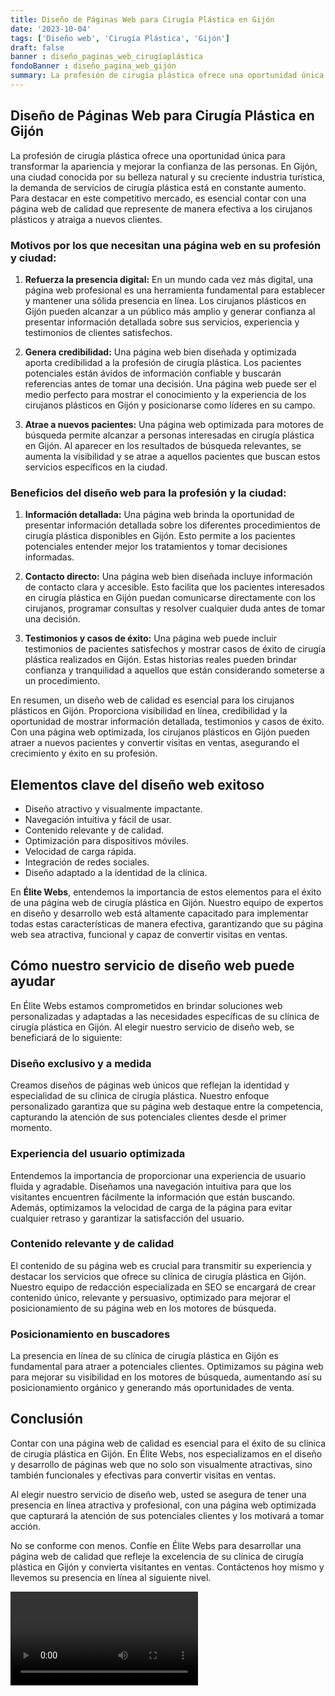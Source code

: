 ```yaml
---
title: Diseño de Páginas Web para Cirugía Plástica en Gijón
date: '2023-10-04'
tags: ['Diseño web', 'Cirugía Plástica', 'Gijón']
draft: false
banner : diseño_paginas_web_cirugíaplástica
fondoBanner : diseño_pagina_web_gijón
summary: La profesión de cirugía plástica ofrece una oportunidad única para transformar la apariencia y mejorar la confianza de las personas. En Gijón, una ciudad conocida por su belleza natural y su creciente industria turística, la demanda de servicios de cirugía plástica está en constante aumento. Para destacar en este competitivo mercado, es esencial contar con una página web de calidad que represente de manera efectiva a los cirujanos plásticos y atraiga a nuevos clientes.
---
```


## Diseño de Páginas Web para Cirugía Plástica en Gijón

La profesión de cirugía plástica ofrece una oportunidad única para transformar la apariencia y mejorar la confianza de las personas. En Gijón, una ciudad conocida por su belleza natural y su creciente industria turística, la demanda de servicios de cirugía plástica está en constante aumento. Para destacar en este competitivo mercado, es esencial contar con una página web de calidad que represente de manera efectiva a los cirujanos plásticos y atraiga a nuevos clientes.

### Motivos por los que necesitan una página web en su profesión y ciudad:

1. **Refuerza la presencia digital:** En un mundo cada vez más digital, una página web profesional es una herramienta fundamental para establecer y mantener una sólida presencia en línea. Los cirujanos plásticos en Gijón pueden alcanzar a un público más amplio y generar confianza al presentar información detallada sobre sus servicios, experiencia y testimonios de clientes satisfechos.

2. **Genera credibilidad:** Una página web bien diseñada y optimizada aporta credibilidad a la profesión de cirugía plástica. Los pacientes potenciales están ávidos de información confiable y buscarán referencias antes de tomar una decisión. Una página web puede ser el medio perfecto para mostrar el conocimiento y la experiencia de los cirujanos plásticos en Gijón y posicionarse como líderes en su campo.

3. **Atrae a nuevos pacientes:** Una página web optimizada para motores de búsqueda permite alcanzar a personas interesadas en cirugía plástica en Gijón. Al aparecer en los resultados de búsqueda relevantes, se aumenta la visibilidad y se atrae a aquellos pacientes que buscan estos servicios específicos en la ciudad.

### Beneficios del diseño web para la profesión y la ciudad:

1. **Información detallada:** Una página web brinda la oportunidad de presentar información detallada sobre los diferentes procedimientos de cirugía plástica disponibles en Gijón. Esto permite a los pacientes potenciales entender mejor los tratamientos y tomar decisiones informadas.

2. **Contacto directo:** Una página web bien diseñada incluye información de contacto clara y accesible. Esto facilita que los pacientes interesados en cirugía plástica en Gijón puedan comunicarse directamente con los cirujanos, programar consultas y resolver cualquier duda antes de tomar una decisión.

3. **Testimonios y casos de éxito:** Una página web puede incluir testimonios de pacientes satisfechos y mostrar casos de éxito de cirugía plástica realizados en Gijón. Estas historias reales pueden brindar confianza y tranquilidad a aquellos que están considerando someterse a un procedimiento.

En resumen, un diseño web de calidad es esencial para los cirujanos plásticos en Gijón. Proporciona visibilidad en línea, credibilidad y la oportunidad de mostrar información detallada, testimonios y casos de éxito. Con una página web optimizada, los cirujanos plásticos en Gijón pueden atraer a nuevos pacientes y convertir visitas en ventas, asegurando el crecimiento y éxito en su profesión.

<GifSeo />

<Cta />

## Elementos clave del diseño web exitoso

- Diseño atractivo y visualmente impactante.
- Navegación intuitiva y fácil de usar.
- Contenido relevante y de calidad.
- Optimización para dispositivos móviles.
- Velocidad de carga rápida.
- Integración de redes sociales.
- Diseño adaptado a la identidad de la clínica.

En **Élite Webs**, entendemos la importancia de estos elementos para el éxito de una página web de cirugía plástica en Gijón. Nuestro equipo de expertos en diseño y desarrollo web está altamente capacitado para implementar todas estas características de manera efectiva, garantizando que su página web sea atractiva, funcional y capaz de convertir visitas en ventas.

## Cómo nuestro servicio de diseño web puede ayudar

En Élite Webs estamos comprometidos en brindar soluciones web personalizadas y adaptadas a las necesidades específicas de su clínica de cirugía plástica en Gijón. Al elegir nuestro servicio de diseño web, se beneficiará de lo siguiente:

### Diseño exclusivo y a medida

Creamos diseños de páginas web únicos que reflejan la identidad y especialidad de su clínica de cirugía plástica. Nuestro enfoque personalizado garantiza que su página web destaque entre la competencia, capturando la atención de sus potenciales clientes desde el primer momento.

### Experiencia del usuario optimizada

Entendemos la importancia de proporcionar una experiencia de usuario fluida y agradable. Diseñamos una navegación intuitiva para que los visitantes encuentren fácilmente la información que están buscando. Además, optimizamos la velocidad de carga de la página para evitar cualquier retraso y garantizar la satisfacción del usuario.

### Contenido relevante y de calidad

El contenido de su página web es crucial para transmitir su experiencia y destacar los servicios que ofrece su clínica de cirugía plástica en Gijón. Nuestro equipo de redacción especializada en SEO se encargará de crear contenido único, relevante y persuasivo, optimizado para mejorar el posicionamiento de su página web en los motores de búsqueda.

### Posicionamiento en buscadores

La presencia en línea de su clínica de cirugía plástica en Gijón es fundamental para atraer a potenciales clientes. Optimizamos su página web para mejorar su visibilidad en los motores de búsqueda, aumentando así su posicionamiento orgánico y generando más oportunidades de venta.

## Conclusión

Contar con una página web de calidad es esencial para el éxito de su clínica de cirugía plástica en Gijón. En Élite Webs, nos especializamos en el diseño y desarrollo de páginas web que no solo son visualmente atractivas, sino también funcionales y efectivas para convertir visitas en ventas.

Al elegir nuestro servicio de diseño web, usted se asegura de tener una presencia en línea atractiva y profesional, con una página web optimizada que capturará la atención de sus potenciales clientes y los motivará a tomar acción.

No se conforme con menos. Confíe en Élite Webs para desarrollar una página web de calidad que refleje la excelencia de su clínica de cirugía plástica en Gijón y convierta visitantes en ventas. Contáctenos hoy mismo y llevemos su presencia en línea al siguiente nivel.

<Video />

<CtaBot job='Cirugía Plástica' city='Gijón'/>

<Gmaps query='Gijón+españa+maps' />